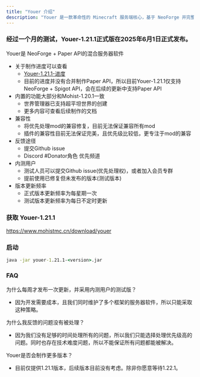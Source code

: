 ```yaml
---
title: "Youer 介绍"
description: "Youer 是一款革命性的 Minecraft 服务端核心，基于 NeoForge 并完整兼容 Bukkit/Spigot/Paper。它打破了模组与插件生态的壁垒，让服务器管理员能够同时利用 NeoForge 模组的强大功能 和 Bukkit 插件的高效生态，无需妥协。"
---
```


### 经过一个月的测试，Youer-1.21.1正式版在2025年6月1日正式发布。

Youer是 NeoForge + Paper API的混合服务器软件
* 关于制作进度可以查看
    * <a className="link link-warning" href="https://github.com/MohistMC/Youer/issues/1" target="_blank">Youer-1.21.1-进度</a>
    * 目前的进度并没有合并制作Paper API，所以目前Youer-1.21.1仅支持NeoForge + Spigot API，会在后续的更新中支持Paper API
* 内置的功能大部分和Mohist-1.20.1一致
    * 世界管理器已支持超平坦世界的创建
    * 更多内容可查看后续制作的文档
* 兼容性
    * 将优先处理mod的兼容修复，目前无法保证兼容所有mod
    * 插件的兼容性目前无法保证完美，且优先级比较低，更专注于mod的兼容
* 反馈途径
    * 提交Github issue
    * Discord #Donator角色 优先频道
* 内测用户
    * 测试人员可以提交Github issue(优先处理权)，或者加入会员专群
    * 提前使用已修复但未发布的版本(测试版本)
* 版本更新频率
    * 正式版本更新频率为每星期一次
    * 测试版本更新频率为每日不定时更新

### 获取 Youer-1.21.1
https://www.mohistmc.cn/download/youer

### 启动
```bat
java -jar youer-1.21.1-<version>.jar
```

### FAQ
为什么每周才发布一次更新，并采用内测用户的测试版？
 * 因为开发需要成本，且我们同时维护了多个框架的服务器软件，所以只能采取这种策略。

为什么我反馈的问题没有被处理？
 * 因为我们没有足够的时间处理所有的问题，所以我们只能选择处理优先级高的问题。同时也存在技术难度问题，所以不能保证所有问题都能被解决。

Youer是否会制作更多版本？
 * 目前仅提供1.21.1版本，后续版本目前没有考虑。除非你愿意等待1.22.1。


